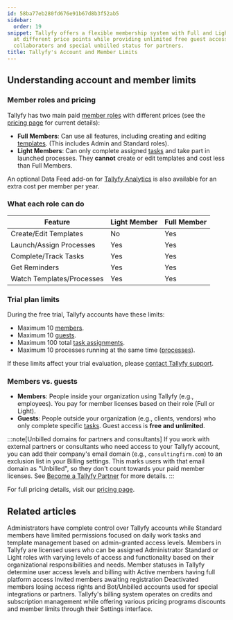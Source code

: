 ```yaml
---
id: 58ba77eb280fd676e91b67d8b3f52ab5
sidebar:
  order: 19
snippet: Tallyfy offers a flexible membership system with Full and Light member roles
  at different price points while providing unlimited free guest access for external
  collaborators and special unbilled status for partners.
title: Tallyfy's Account and Member Limits
---
```


## Understanding account and member limits

### Member roles and pricing

Tallyfy has two main paid [member roles](/products/pro/documenting/members/) with different prices (see the [pricing page](/products/pro/pricing/) for current details):

*   **Full Members**: Can use all features, including creating and editing [templates](/products/pro/documenting/templates/). (This includes Admin and Standard roles).
*   **Light Members**: Can only complete assigned [tasks](/products/pro/tracking-and-tasks/tasks/) and take part in launched processes. They **cannot** create or edit templates and cost less than Full Members.

An optional Data Feed add-on for [Tallyfy Analytics](/products/pro/integrations/analytics/) is also available for an extra cost per member per year.

### What each role can do

| Feature                     | Light Member | Full Member |
| --------------------------- | ------------ | ----------- |
| Create/Edit Templates       | No           | Yes         |
| Launch/Assign Processes     | Yes          | Yes         |
| Complete/Track Tasks        | Yes          | Yes         |
| Get Reminders               | Yes          | Yes         |
| Watch Templates/Processes   | Yes          | Yes         |

### Trial plan limits

During the free trial, Tallyfy accounts have these limits:

*   Maximum 10 [members](/products/pro/documenting/members/).
*   Maximum 10 [guests](/products/pro/documenting/guests/).
*   Maximum 100 total [task assignments](/products/pro/tracking-and-tasks/tasks/).
*   Maximum 10 processes running at the same time ([processes](/products/pro/tracking-and-tasks/processes/)).

If these limits affect your trial evaluation, please [contact Tallyfy support](/products/pro/miscellaneous/support/how-can-i-contact-tallyfys-support-team/).

### Members vs. guests

*   **Members**: People inside your organization using Tallyfy (e.g., employees). You pay for member licenses based on their role (Full or Light).
*   **Guests**: People outside your organization (e.g., clients, vendors) who only complete specific [tasks](/products/pro/tracking-and-tasks/tasks/). Guest access is **free and unlimited**.

:::note[Unbilled domains for partners and consultants]
If you work with external partners or consultants who need access to your Tallyfy account, you can add their company's email domain (e.g., `consultingfirm.com`) to an exclusion list in your Billing settings. This marks users with that email domain as "Unbilled", so they don't count towards your paid member licenses. See [Become a Tallyfy Partner](/products/pro/miscellaneous/how-can-i-become-a-tallyfy-partner/) for more details.
:::

For full pricing details, visit our [pricing page](/products/pro/pricing/).


## Related articles
<CardGrid>
<LinkTitleCard header="<b>Members > Standard and Admin members</b>" href="/products/pro/documenting/members/standard-admin-members/" > Administrators have complete control over Tallyfy accounts while Standard members have limited permissions focused on daily work tasks and template management based on admin-granted access levels. </LinkTitleCard>
<LinkTitleCard header="<b>Documenting > Members</b>" href="/products/pro/documenting/members/" > Members in Tallyfy are licensed users who can be assigned Administrator Standard or Light roles with varying levels of access and functionality based on their organizational responsibilities and needs. </LinkTitleCard>
<LinkTitleCard header="<b>Org Settings > Understanding Member Statuses</b>" href="/products/pro/settings/org-settings/understanding-member-statuses/" > Member statuses in Tallyfy determine user access levels and billing with Active members having full platform access Invited members awaiting registration Deactivated members losing access rights and Bot/Unbilled accounts used for special integrations or partners. </LinkTitleCard>
<LinkTitleCard header="<b>Settings > Billing</b>" href="/products/pro/settings/billing/" > Tallyfy's billing system operates on credits and subscription management while offering various pricing programs discounts and member limits through their Settings interface. </LinkTitleCard>
</CardGrid>